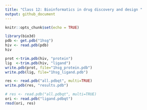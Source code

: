 ```yaml
---
title: "Class 12: Bioinformatics in drug discovery and design "
output: github_document
---
```


```r
knitr::opts_chunk$set(echo = TRUE)
```

```r
library(bio3d)
pdb <- get.pdb("1hsg")
hiv <- read.pdb(pdb)
hiv


```

```r
prot <-trim.pdb(hiv, "protein")
lig  <-trim.pdb(hiv, "ligand")
write.pdb(prot, file="1hsg_protein.pdb")
write.pdb(lig, file="1hsg_ligand.pdb")

```

```r
res <- read.pdb("all.pdbqt", multi=TRUE)
write.pdb(res, "results.pdb")
```

```r
# res <- read.pdb("all.pdbqt", multi=TRUE)
ori <- read.pdb("ligand.pdbqt")
rmsd(ori, res) 
```



